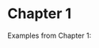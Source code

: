 Chapter 1
========================================================

Examples from Chapter 1:

```r

```


